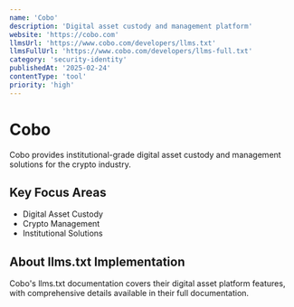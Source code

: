 ```yaml
---
name: 'Cobo'
description: 'Digital asset custody and management platform'
website: 'https://cobo.com'
llmsUrl: 'https://www.cobo.com/developers/llms.txt'
llmsFullUrl: 'https://www.cobo.com/developers/llms-full.txt'
category: 'security-identity'
publishedAt: '2025-02-24'
contentType: 'tool'
priority: 'high'
---
```


# Cobo

Cobo provides institutional-grade digital asset custody and management solutions for the crypto industry.

## Key Focus Areas

- Digital Asset Custody
- Crypto Management
- Institutional Solutions

## About llms.txt Implementation

Cobo's llms.txt documentation covers their digital asset platform features, with comprehensive details available in their full documentation.

